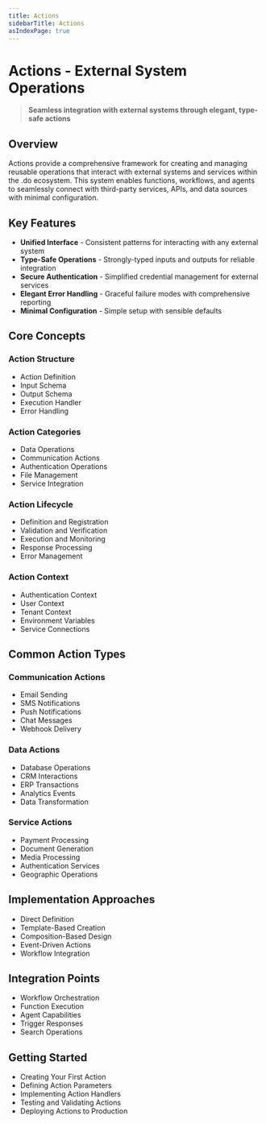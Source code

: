 ```yaml
---
title: Actions
sidebarTitle: Actions
asIndexPage: true
---
```


# Actions - External System Operations

> **Seamless integration with external systems through elegant, type-safe actions**

## Overview

Actions provide a comprehensive framework for creating and managing reusable operations that interact with external systems and services within the .do ecosystem. This system enables functions, workflows, and agents to seamlessly connect with third-party services, APIs, and data sources with minimal configuration.

## Key Features

- **Unified Interface** - Consistent patterns for interacting with any external system
- **Type-Safe Operations** - Strongly-typed inputs and outputs for reliable integration
- **Secure Authentication** - Simplified credential management for external services
- **Elegant Error Handling** - Graceful failure modes with comprehensive reporting
- **Minimal Configuration** - Simple setup with sensible defaults

## Core Concepts

### Action Structure

- Action Definition
- Input Schema
- Output Schema
- Execution Handler
- Error Handling

### Action Categories

- Data Operations
- Communication Actions
- Authentication Operations
- File Management
- Service Integration

### Action Lifecycle

- Definition and Registration
- Validation and Verification
- Execution and Monitoring
- Response Processing
- Error Management

### Action Context

- Authentication Context
- User Context
- Tenant Context
- Environment Variables
- Service Connections

## Common Action Types

### Communication Actions

- Email Sending
- SMS Notifications
- Push Notifications
- Chat Messages
- Webhook Delivery

### Data Actions

- Database Operations
- CRM Interactions
- ERP Transactions
- Analytics Events
- Data Transformation

### Service Actions

- Payment Processing
- Document Generation
- Media Processing
- Authentication Services
- Geographic Operations

## Implementation Approaches

- Direct Definition
- Template-Based Creation
- Composition-Based Design
- Event-Driven Actions
- Workflow Integration

## Integration Points

- Workflow Orchestration
- Function Execution
- Agent Capabilities
- Trigger Responses
- Search Operations

## Getting Started

- Creating Your First Action
- Defining Action Parameters
- Implementing Action Handlers
- Testing and Validating Actions
- Deploying Actions to Production
